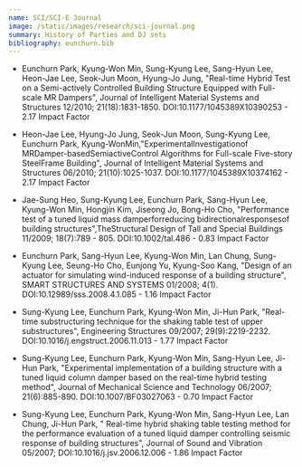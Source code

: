 ```yaml
---
name: SCI/SCI-E Journal
image: /static/images/research/sci-journal.png
summary: History of Parties and DJ sets
bibliography: eunchurn.bib
---
```


- Eunchurn Park, Kyung-Won Min, Sung-Kyung Lee, Sang-Hyun Lee, Heon-Jae Lee, Seok-Jun Moon, Hyung-Jo Jung, "Real-time Hybrid Test on a Semi-actively Controlled Building Structure Equipped with Full-scale MR Dampers", Journal of Intelligent Material Systems and Structures 12/2010; 21(18):1831-1850. DOI:10.1177/1045389X10390253 - 2.17 Impact Factor

- Heon-Jae Lee, Hyung-Jo Jung, Seok-Jun Moon, Sung-Kyung Lee, Eunchurn Park, Kyung-WonMin,"ExperimentalInvestigationof MRDamper-basedSemiactiveControl Algorithms for Full-scale Five-story SteelFrame Building", Journal of Intelligent Material Systems and Structures 06/2010; 21(10):1025-1037. DOI:10.1177/1045389X10374162 - 2.17 Impact Factor

- Jae-Sung Heo, Sung-Kyung Lee, Eunchurn Park, Sang-Hyun Lee, Kyung-Won Min, Hongjin Kim, Jiseong Jo, Bong-Ho Cho, "Performance test of a tuned liquid mass damperforreducing bidirectionalresponsesof building structures",TheStructural Design of Tall and Special Buildings 11/2009; 18(7):789 - 805. DOI:10.1002/tal.486 - 0.83 Impact Factor

- Eunchurn Park, Sang-Hyun Lee, Kyung-Won Min, Lan Chung, Sung-Kyung Lee, Seung-Ho Cho, Eunjong Yu, Kyung-Soo Kang, "Design of an actuator for simulating wind-induced response of a building structure", SMART STRUCTURES AND SYSTEMS 01/2008; 4(1). DOI:10.12989/sss.2008.4.1.085 - 1.16 Impact Factor

- Sung-Kyung Lee, Eunchurn Park, Kyung-Won Min, Ji-Hun Park, "Real-time substructuring technique for the shaking table test of upper substructures", Engineering Structures 09/2007; 29(9):2219-2232. DOI:10.1016/j.engstruct.2006.11.013 - 1.77 Impact Factor

- Sung-Kyung Lee, Eunchurn Park, Kyung-Won Min, Sang-Hyun Lee, Ji-Hun Park, "Experimental implementation of a building structure with a tuned liquid column damper based on the real-time hybrid testing method", Journal of Mechanical Science and Technology 06/2007; 21(6):885-890. DOI:10.1007/BF03027063 - 0.70 Impact Factor

- Sung-Kyung Lee, Eunchurn Park, Kyung-Won Min, Sang-Hyun Lee, Lan Chung, Ji-Hun Park, " Real-time hybrid shaking table testing method for the performance evaluation of a tuned liquid damper controlling seismic response of building structures", Journal of Sound and Vibration 05/2007; DOI:10.1016/j.jsv.2006.12.006 - 1.86 Impact Factor
